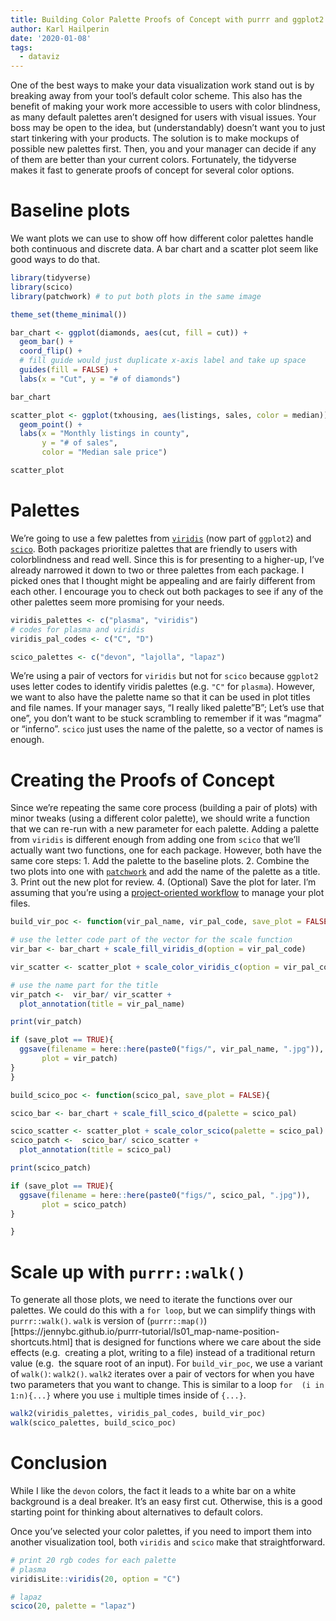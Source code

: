 ```yaml
---
title: Building Color Palette Proofs of Concept with purrr and ggplot2
author: Karl Hailperin
date: '2020-01-08'
tags:
  - dataviz
---
```

One of the best ways to make your data visualization work stand out is by 
breaking away from your tool's default color scheme. This also has the benefit 
of making your work more accessible to users with color blindness, as many default
palettes aren't designed for users with visual issues. Your boss may be open to 
the idea, but (understandably) doesn't want you to just start tinkering with 
your products. The solution is to make mockups of possible new palettes first. 
Then, you and your manager can decide if any of them are better than your 
current colors. Fortunately, the tidyverse makes it fast to generate proofs of 
concept for several color options.

# Baseline plots
We want plots we can use to show off how different color palettes handle both
continuous and discrete data. A bar chart and a scatter plot seem like 
good ways to do that.

```r
library(tidyverse)
library(scico)
library(patchwork) # to put both plots in the same image

theme_set(theme_minimal())
```

```r
bar_chart <- ggplot(diamonds, aes(cut, fill = cut)) + 
  geom_bar() + 
  coord_flip() +
  # fill guide would just duplicate x-axis label and take up space
  guides(fill = FALSE) +
  labs(x = "Cut", y = "# of diamonds")

bar_chart
```

```r
scatter_plot <- ggplot(txhousing, aes(listings, sales, color = median)) +
  geom_point() +
  labs(x = "Monthly listings in county", 
       y = "# of sales",
       color = "Median sale price")

scatter_plot
```

# Palettes
We're going to use a few palettes from
[`viridis`](https://cran.r-project.org/web/packages/viridis/vignettes/intro-to-viridis.html) 
(now part of `ggplot2`) and 
[`scico`](https://www.data-imaginist.com/2018/scico-and-the-colour-conundrum/). 
Both packages prioritize palettes that are friendly to users with 
colorblindness and read well. Since this is for presenting to a higher-up, I've 
already narrowed it down to two or three palettes from each package. I picked ones
that I thought might be appealing and are fairly different from each other. I 
encourage you to check out both packages to see if any of the other palettes 
seem more promising for your needs.

```r
viridis_palettes <- c("plasma", "viridis")
# codes for plasma and viridis
viridis_pal_codes <- c("C", "D")

scico_palettes <- c("devon", "lajolla", "lapaz")
```

We're using a pair of vectors for `viridis` but not for `scico` 
because `ggplot2` uses letter codes to identify viridis palettes (e.g. `"C"` for 
`plasma`). However, we want to also have the palette name so that it can be 
used in plot titles and file names. If your manager says, "I really liked 
palette "B"; Let's use that one",  you don't want to be stuck scrambling to 
remember if it was "magma" or "inferno". `scico` just uses the name of the 
palette, so a vector of names is enough.

# Creating the Proofs of Concept
Since we're repeating the same core process (building a pair of plots) with 
minor tweaks (using a different color palette), we should write a function
that we can re-run with a new parameter for each palette. Adding a 
palette from `viridis` is different enough from adding one from `scico` that 
we'll actually want two functions, one for each package. However, both have the 
same core steps:
1. Add the palette to the baseline plots.
2. Combine the two plots into one with [`patchwork`](https://patchwork.data-imaginist.com/index.html) and add the 
name of the palette as a title.
3. Print out the new plot for review.
4. (Optional) Save the plot for later. I'm assuming that you're using a 
[project-oriented workflow](https://www.tidyverse.org/blog/2017/12/workflow-vs-script/) 
to manage your plot files.
```r
build_vir_poc <- function(vir_pal_name, vir_pal_code, save_plot = FALSE){

# use the letter code part of the vector for the scale function
vir_bar <- bar_chart + scale_fill_viridis_d(option = vir_pal_code)

vir_scatter <- scatter_plot + scale_color_viridis_c(option = vir_pal_code)

# use the name part for the title
vir_patch <-  vir_bar/ vir_scatter + 
  plot_annotation(title = vir_pal_name)

print(vir_patch)

if (save_plot == TRUE){
  ggsave(filename = here::here(paste0("figs/", vir_pal_name, ".jpg")),
       plot = vir_patch)
}
}
```

```r
build_scico_poc <- function(scico_pal, save_plot = FALSE){

scico_bar <- bar_chart + scale_fill_scico_d(palette = scico_pal)

scico_scatter <- scatter_plot + scale_color_scico(palette = scico_pal)
scico_patch <-  scico_bar/ scico_scatter + 
  plot_annotation(title = scico_pal)

print(scico_patch)

if (save_plot == TRUE){
  ggsave(filename = here::here(paste0("figs/", scico_pal, ".jpg")),
       plot = scico_patch)
}

}
```

# Scale up with `purrr::walk()`
To generate all those plots, we need to iterate the functions over our palettes.
We could do this with a `for loop`, but we can simplify things with 
`purrr::walk()`. `walk` is  version of
(`purrr::map()`)[https://jennybc.github.io/purrr-tutorial/ls01_map-name-position-shortcuts.html] 
that is designed for functions where we care about the side effects (e.g. 
creating a plot, writing to a file) instead of a traditional return value (e.g. 
the square root of an input). For `build_vir_poc`, we use a variant of `walk()`: 
`walk2()`. `walk2` iterates over a pair of vectors for when you have two 
parameters that you want to change. This is similar to a loop `for 
(i in 1:n){...}` where you use `i` multiple times inside of `{...}`.
```r
walk2(viridis_palettes, viridis_pal_codes, build_vir_poc)
walk(scico_palettes, build_scico_poc)
```

# Conclusion
While I like the `devon` colors, the fact it leads to a white bar on a white 
background is a deal breaker. It's an easy first cut. Otherwise, this is a good 
starting point for thinking about alternatives to default colors. 

Once you've selected your color palettes, if you need to import them into 
another visualization tool, both `viridis` and `scico` make that 
straightforward.

```r
# print 20 rgb codes for each palette
# plasma
viridisLite::viridis(20, option = "C")

# lapaz
scico(20, palette = "lapaz")

```

